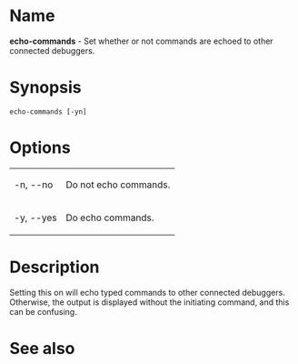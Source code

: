 = Name =
'''echo-commands''' - Set whether or not commands are echoed to other connected debuggers.

= Synopsis =
 echo-commands [-yn]

= Options =
{| border="1" cellpadding="2"
| -n, --no ||  Do not echo commands.
|-
|  -y, --yes ||  Do echo commands.
|}

= Description =
Setting this on will echo typed commands to other connected debuggers. Otherwise, the output is displayed without the initiating command, and this can be confusing.

= See also =

